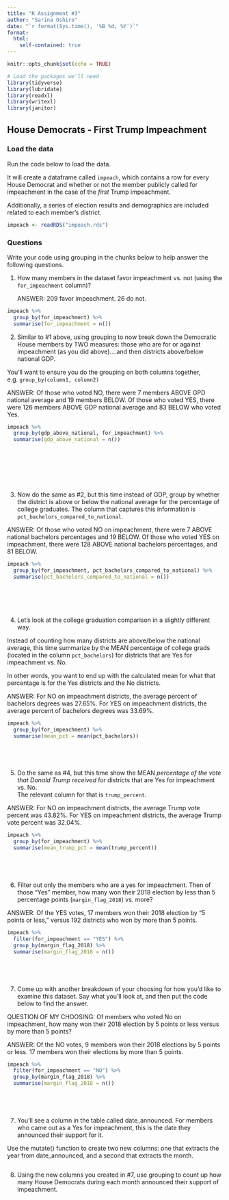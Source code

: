 ```yaml
---
title: "R Assignment #3"
author: "Sarina Oshiro"
date: "`r format(Sys.time(), '%B %d, %Y')`"
format:
  html:
    self-contained: true
---
```


```r
knitr::opts_chunk$set(echo = TRUE)

# Load the packages we'll need
library(tidyverse)
library(lubridate)
library(readxl)
library(writexl)
library(janitor)

```

## House Democrats - First Trump Impeachment

### Load the data

Run the code below to load the data.

It will create a dataframe called `impeach`, which contains a row for every House Democrat and whether or not the member publicly called for impeachment in the case of the *first* Trump impeachment.

Additionally, a series of election results and demographics are included related to each member's district.

```r

impeach <- readRDS("impeach.rds")


```

### Questions

Write your code using grouping in the chunks below to help answer the following questions.

1)  How many members in the dataset favor impeachment vs. not (using the `for_impeachment` column)?

    ANSWER: 209 favor impeachment. 26 do not.

```r


impeach %>% 
  group_by(for_impeachment) %>% 
  summarise(for_impeachment = n())

```

2)  Similar to #1 above, using grouping to now break down the Democratic House members by TWO measures: those who are for or against impeachment (as you did above)....and then districts above/below national GDP.

You'll want to ensure you do the grouping on both columns together, e.g. `group_by(column1, column2)`

ANSWER: Of those who voted NO, there were 7 members ABOVE GPD national average and 19 members BELOW. Of those who voted YES, there were 126 members ABOVE GDP national average and 83 BELOW who voted Yes.

```r

impeach %>% 
  group_by(gdp_above_national, for_impeachment) %>% 
  summarise(gdp_above_national = n()) 









```

3)  Now do the same as #2, but this time instead of GDP, group by whether the district is above or below the national average for the percentage of college graduates. The column that captures this information is `pct_bachelors_compared_to_national`.

ANSWER: Of those who voted NO on impeachment, there were 7 ABOVE national bachelors percentages and 19 BELOW. Of those who voted YES on impeachment, there were 128 ABOVE national bachelors percentages, and 81 BELOW.

```r


impeach %>% 
  group_by(for_impeachment, pct_bachelors_compared_to_national) %>% 
  summarise(pct_bachelors_compared_to_national = n()) 







```

4)  Let's look at the college graduation comparison in a slightly different way.

Instead of counting how many districts are above/below the national average, this time summarize by the MEAN percentage of college grads (located in the column `pct_bachelors`) for districts that are Yes for impeachment vs. No.

In other words, you want to end up with the calculated mean for what that percentage is for the Yes districts and the No districts.

ANSWER: For NO on impeachment districts, the average percent of bachelors degrees was 27.65%. For YES on impeachment districts, the average percent of bachelors degrees was 33.69%.

```r

impeach %>% 
  group_by(for_impeachment) %>% 
  summarise(mean_pct = mean(pct_bachelors))






```

5)  Do the same as #4, but this time show the MEAN *percentage of the vote that Donald Trump received* for districts that are Yes for impeachment vs. No.\
    The relevant column for that is `trump_percent`.

ANSWER: For NO on impeachment districts, the average Trump vote percent was 43.82%. For YES on impeachment districts, the average Trump vote percent was 32.04%.

```r

impeach %>% 
  group_by(for_impeachment) %>% 
  summarise(mean_trump_pct = mean(trump_percent))






```

6)  Filter out only the members who are a yes for impeachment. Then of those "Yes" member, how many won their 2018 election by less than 5 percentage points (`margin_flag_2018`) vs. more?

ANSWER: Of the YES votes, 17 members won their 2018 election by "5 points or less," versus 192 districts who won by more than 5 points.

```r

  
impeach %>% 
  filter(for_impeachment == "YES") %>% 
  group_by(margin_flag_2018) %>% 
  summarise(margin_flag_2018 = n())






```

7)  Come up with another breakdown of your choosing for how you'd like to examine this dataset. Say what you'll look at, and then put the code below to find the answer.

QUESTION OF MY CHOOSING: Of members who voted No on impeachment, how many won their 2018 election by 5 points or less versus by more than 5 points?

ANSWER: Of the NO votes, 9 members won their 2018 elections by 5 points or less. 17 members won their elections by more than 5 points.

```r

  
impeach %>% 
  filter(for_impeachment == "NO") %>% 
  group_by(margin_flag_2018) %>% 
  summarise(margin_flag_2018 = n())






```

7)  You'll see a column in the table called date_announced. For members who came out as a Yes for impeachment, this is the date they announced their support for it.

Use the mutate() function to create two new columns: one that extracts the year from date_announced, and a second that extracts the month.

```r

  







```

8)  Using the new columns you created in #7, use grouping to count up how many House Democrats during each month announced their support of impeachment.

```r

  







```

